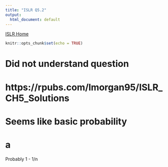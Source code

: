 ```yaml
---
title: "ISLR Q5.2"
output:
  html_document: default
---
```

[ISLR Home](../index.html)

```r
knitr::opts_chunk$set(echo = TRUE)
```

# Did not understand question

# https://rpubs.com/lmorgan95/ISLR_CH5_Solutions

# Seems like basic probability

# a ####
Probably 
1 - 1/n
